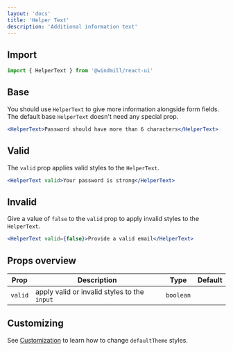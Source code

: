 ```yaml
---
layout: 'docs'
title: 'Helper Text'
description: 'Additional information text'
---
```


## Import

```jsx
import { HelperText } from '@windmill/react-ui'
```

## Base

You should use `HelperText` to give more information alongside form fields. The default base `HelperText` doesn't need any special prop.

```jsx live previewClassName=pb-4
<HelperText>Password should have more than 6 characters</HelperText>
```

## Valid

The `valid` prop applies valid styles to the `HelperText`.

```jsx live previewClassName=pb-4
<HelperText valid>Your password is strong</HelperText>
```

## Invalid

Give a value of `false` to the `valid` prop to apply invalid styles to the `HelperText`.

```jsx live previewClassName=pb-4
<HelperText valid={false}>Provide a valid email</HelperText>
```

## Props overview

| Prop    | Description                                  | Type      | Default |
| ------- | -------------------------------------------- | --------- | ------- |
| `valid` | apply valid or invalid styles to the `input` | `boolean` |         |

## Customizing

See [Customization](../customization) to learn how to change `defaultTheme` styles.
